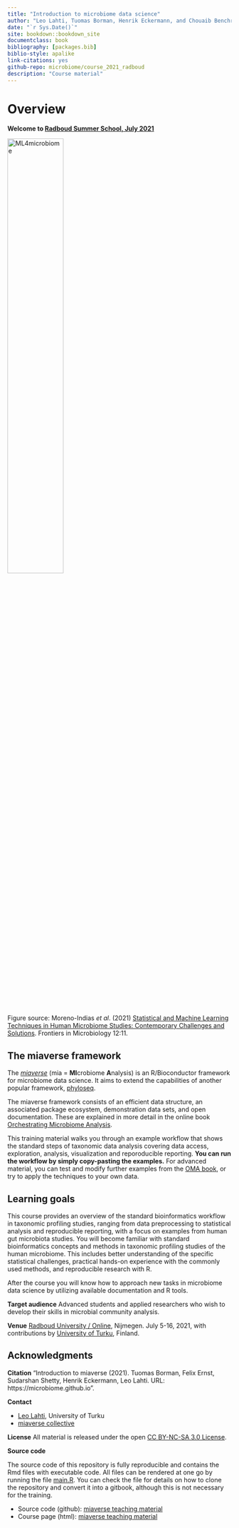 ```yaml
--- 
title: "Introduction to microbiome data science"
author: "Leo Lahti, Tuomas Borman, Henrik Eckermann, and Chouaib Benchraka"
date: "`r Sys.Date()`"
site: bookdown::bookdown_site
documentclass: book
bibliography: [packages.bib]
biblio-style: apalike
link-citations: yes
github-repo: microbiome/course_2021_radboud
description: "Course material"
---
```


# Overview 

**Welcome to [Radboud Summer School, July 2021](https://www.ru.nl/radboudsummerschool/courses/2021/brain-bacteria-behaviour/)**

<img src="https://user-images.githubusercontent.com/60338854/121848694-1072a480-ccf3-11eb-9af2-7fdefd8d1794.png" alt="ML4microbiome" width="50%"/>

Figure source: Moreno-Indias _et al_. (2021) [Statistical and Machine Learning Techniques in Human Microbiome Studies: Contemporary Challenges and Solutions](https://doi.org/10.3389/fmicb.2021.635781). Frontiers in Microbiology 12:11. 


## The miaverse framework

The [_miaverse_](https://microbiome.github.io) (mia = **MI**crobiome **A**nalysis) is an
R/Bioconductor framework for microbiome data science. It aims to
extend the capabilities of another popular framework,
[phyloseq](https://joey711.github.io/phyloseq/).

The miaverse framework consists of an efficient data structure, an
associated package ecosystem, demonstration data sets, and open
documentation. These are explained in more detail in the online book
[Orchestrating Microbiome Analysis](https://microbiome.github.io/OMA).

This training material walks you through an example workflow that
shows the standard steps of taxonomic data analysis covering data
access, exploration, analysis, visualization and reporoducible
reporting. **You can run the workflow by simply copy-pasting the
examples.** For advanced material, you can test and modify further
examples from the [OMA book](https://microbiome.github.io/OMA), or try
to apply the techniques to your own data.




## Learning goals

This course provides an overview of the standard bioinformatics
workflow in taxonomic profiling studies, ranging from data
preprocessing to statistical analysis and reproducible reporting, with
a focus on examples from human gut microbiota studies. You
will become familiar with standard bioinformatics concepts and methods
in taxonomic profiling studies of the human microbiome. This includes
better understanding of the specific statistical challenges, practical
hands-on experience with the commonly used methods, and reproducible
research with R.

After the course you will know how to approach new tasks in microbiome
data science by utilizing available documentation and R tools.

**Target audience** Advanced students and applied researchers who wish
  to develop their skills in microbial community analysis.

**Venue** [Radboud University / Online](), Nijmegen. July 5-16, 2021,
  with contributions by [University of
  Turku](http://datascience.utu.fi), Finland.





## Acknowledgments

**Citation** "Introduction to miaverse (2021). Tuomas Borman, Felix Ernst, Sudarshan Shetty, Henrik Eckermann, Leo Lahti. URL: https://microbiome.github.io".

**Contact**

 * [Leo Lahti](http://datascience.utu.fi), University of Turku
 * [miaverse collective](https://microbiome.github.io)

**License** All material is released under the open [CC BY-NC-SA 3.0 License](LICENSE).

**Source code**

The source code of this repository is fully reproducible and contains
the Rmd files with executable code. All files can be rendered at one
go by running the file [main.R](main.R). You can check the file for
details on how to clone the repository and convert it into a gitbook,
although this is not necessary for the training.

- Source code (github): [miaverse teaching material](https://github.com/microbiome/course_2021_radboud)
- Course page (html): [miaverse teaching material](https://microbiome.github.io/course_2021_radboud/)


